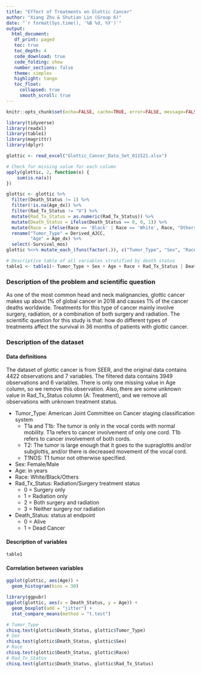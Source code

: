 ```yaml
---
title: "Effect of Treatments on Glottic Cancer"
author: "Xiang Zhu & Shutian Lin (Group 6)"
date: "`r format(Sys.time(), '%B %d, %Y')`"
output:
  html_document:
   df_print: paged
   toc: true 
   toc_depth: 4
   code_download: true
   code_folding: show
   number_sections: false
   theme: simplex 
   highlight: tango 
   toc_float:
     collapsed: true
     smooth_scroll: true
---
```


```r
knitr::opts_chunk$set(echo=FALSE, cache=TRUE, error=FALSE, message=FALSE, warning=FALSE, tidy.opts=list(width.cutoff=60),tidy=TRUE)
```


```r
library(tidyverse)
library(readxl)
library(table1)
library(magrittr)
library(dplyr)

glottic <- read_excel("Glottic_Cancer_Data_Set_011521.xlsx")

# Check for missing value for each column
apply(glottic, 2, function(x) {
    sum(is.na(x))
})
```

```r
glottic <- glottic %>%
  filter(Death_Status != 1) %>%
  filter(!is.na(Age_dx)) %>%
  filter(Rad_Tx_Status != "U") %>%
  mutate(Rad_Tx_Status = as.numeric(Rad_Tx_Status)) %>%
  mutate(Death_Status = ifelse(Death_Status == 0, 0, 1)) %>%
  mutate(Race = ifelse(Race == 'Black' | Race == 'White', Race, "Others")) %>%
  rename("Tumor_Type" = Derived_AJCC,
         "Age" = Age_dx) %>%
  select(-Survival_mos)
glottic %<>% mutate_each_(funs(factor(.)), c("Tumor_Type", "Sex", "Race", "Rad_Tx_Status", "Death_Status"))
```


```r
# Descriptive table of all variables stratified by death status
table1 <- table1(~ Tumor_Type + Sex + Age + Race + Rad_Tx_Status | Death_Status, data=glottic)
```


### Description of the problem and scientific question

As one of the most common head and neck malignancies, glottic cancer makes up about 1% of global cancer in 2018 and causes 1% of the cancer deaths worldwide. Treatments for this type of cancer mainly involve surgery, radiation, or a combination of both surgery and radiation. The scientific question for this study is that: how do different types of treatments affect the survival in 36 months of patients with glottic cancer.

### Description of the dataset

#### Data definitions
The dataset of glottic cancer is from SEER, and the original data contains 4422 observations and 7 variables. The filtered data contains 3949 observations and 6 variables. There is only one missing value in Age column, so we remove this observation. Also, there are some unknown value in Rad_Tx_Status column (A: Treatment), and we remove all observations with unknown treatment status.

- Tumor_Type: American Joint Committee on Cancer staging classification system
  - T1a and T1b: The tumor is only in the vocal cords with normal mobility. T1a refers to cancer involvement of only one cord. T1b refers to cancer involvement of both cords.
  - T2: The tumor is large enough that it goes to the supraglottis and/or subglottis, and/or there is decreased movement of the vocal cord.
  - T1NOS: T1 tumor not otherwise specified.
- Sex: Female/Male
- Age: in years
- Race: White/Black/Others
- Rad_Tx_Status: Radiation/Surgery treatment status
  - 0 = Surgery only
  - 1 = Radiation only
  - 2 = Both surgery and radiation
  - 3 = Neither surgery nor radiation
- Death_Status: status at endpoint
  - 0 = Alive
  - 1 = Dead Cancer


#### Description of variables

```r
table1
```

#### Correlation between variables

```r
ggplot(glottic, aes(Age)) +
  geom_histogram(bins = 30)
```

```r
library(ggpubr)
ggplot(glottic, aes(x = Death_Status, y = Age)) +
  geom_boxplot(add = "jitter") +
  stat_compare_means(method = "t.test")
```

```r
# Tumor_Type
chisq.test(glottic$Death_Status, glottic$Tumor_Type)
# Sex
chisq.test(glottic$Death_Status, glottic$Sex)
# Race
chisq.test(glottic$Death_Status, glottic$Race)
# Rad_Tx_Status
chisq.test(glottic$Death_Status, glottic$Rad_Tx_Status)
```
